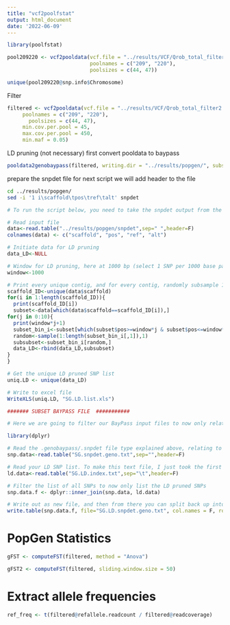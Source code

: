 ```yaml
---
title: "vcf2poolfstat"
output: html_document
date: '2022-06-09'
---
```


```r
library(poolfstat)
```

```r
pool209220 <- vcf2pooldata(vcf.file = "../results/VCF/Qrob_total_filter2.snp.vcf",
                           poolnames = c("209", "220"),
                           poolsizes = c(44, 47))
```

```r
unique(pool209220@snp.info$Chromosome)
```

Filter
```r
filtered <- vcf2pooldata(vcf.file = "../results/VCF/Qrob_total_filter2.snp.vcf",
     poolnames = c("209", "220"),
       poolsizes = c(44, 47),
     min.cov.per.pool = 45,
     max.cov.per.pool = 450,
     min.maf = 0.05)
```

LD pruning (not necessary)
first convert pooldata to baypass
```r
pooldata2genobaypass(filtered, writing.dir = "../results/popgen/", subsamplesize = -1)
```

prepare the snpdet file for next script
we will add header to the file
```bash
cd ../results/popgen/
sed -i '1 i\scaffold\tpos\tref\talt' snpdet
```

```r
# To run the script below, you need to take the snpdet output from the poolfstat2baypass command above, and give the columns headers. Importantly, the first column must be titled "scaffold" and the second column must be titled "pos" (these are the contig and position columns).Here I called this file 'snpdet.pruning.txt'

# Read input file
data<-read.table("../results/popgen/snpdet",sep=" ",header=F)
colnames(data) <- c("scaffold", "pos", "ref", "alt")

# Initiate data for LD pruning
data_LD<-NULL

# Window for LD pruning, here at 1000 bp (select 1 SNP per 1000 base pairs)
window<-1000

# Print every unique contig, and for every contig, randomly subsample 1 SNP per 1000 bp window
scaffold_ID<-unique(data$scaffold)
for(i in 1:length(scaffold_ID)){
  print(scaffold_ID[i])
  subset<-data[which(data$scaffold==scaffold_ID[i]),]
for(j in 0:10){
  print(window*j+1)
  subset_bin_i<-subset[which(subset$pos>=window*j & subset$pos<=window*(j+1)),]
  random<-sample(1:length(subset_bin_i[,1]),1)
  subsubset<-subset_bin_i[random,]
  data_LD<-rbind(data_LD,subsubset)
}
}

# Get the unique LD pruned SNP list
uniq.LD <- unique(data_LD)

# Write to excel file
WriteXLS(uniq.LD, "SG.LD.list.xls")

####### SUBSET BAYPASS FILE  ###########

# Here we are going to filter our BayPass input files to now only relate to the LD-pruned SNPs. To do this, we first need to combine the .genobaypass and .snpdet outptut files from above. So in excel or text editor, have the first columns relate to the .snpdet output, then add the .genobaypass columns following. In other words, your input file here is the contig position, allele states, and then allele counts. Make sure the columns do not have headers. Here I called this file 'SG.snpdet.geno.txt'

library(dplyr)

# Read the .genobaypass/.snpdet file type explained above, relating to all SNPs
snp.data<-read.table("SG.snpdet.geno.txt",sep="",header=F)

# Read your LD SNP list. To make this text file, I just took the first two columns of the SG.LD.list excel file just created, and turned that into a text file. So basically a text file with first column being contig, and second column being position for all LD-pruned SNPs (but with no column headers)
ld.data<-read.table("SG.LD.index.txt",sep="\t",header=F)

# Filter the list of all SNPs to now only list the LD pruned SNPs
snp.data.f <- dplyr::inner_join(snp.data, ld.data)

# Write out as new file, and then from there you can split back up into new .snpdet and .genobaypass input files
write.table(snp.data.f, file="SG.LD.snpdet.geno.txt", col.names = F, row.names= F, quote = F)
```

# PopGen Statistics
```r
gFST <- computeFST(filtered, method = "Anova")
```

```r
gFST2 <- computeFST(filtered, sliding.window.size = 50)
```

# Extract allele frequencies
```r
ref_freq <- t(filtered@refallele.readcount / filtered@readcoverage)
```

